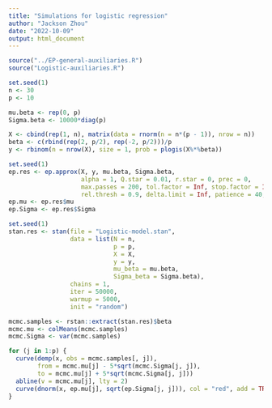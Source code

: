 ```yaml
---
title: "Simulations for logistic regression"
author: "Jackson Zhou"
date: "2022-10-09"
output: html_document
---
```


```r
source("../EP-general-auxiliaries.R")
source("Logistic-auxiliaries.R")
```

```r
set.seed(1)
n <- 30
p <- 10

mu.beta <- rep(0, p)
Sigma.beta <- 10000*diag(p)

X <- cbind(rep(1, n), matrix(data = rnorm(n = n*(p - 1)), nrow = n))
beta <- c(rbind(rep(2, p/2), rep(-2, p/2)))/p
y <- rbinom(n = nrow(X), size = 1, prob = plogis(X%*%beta))
```

```r
set.seed(1)
ep.res <- ep.approx(X, y, mu.beta, Sigma.beta, 
                    alpha = 1, Q.star = 0.01, r.star = 0, prec = 0,
                    max.passes = 200, tol.factor = Inf, stop.factor = Inf , abs.thresh = 0.01, 
                    rel.thresh = 0.9, delta.limit = Inf, patience = 40, verbose = T)
ep.mu <- ep.res$mu
ep.Sigma <- ep.res$Sigma
```

```r
set.seed(1)
stan.res <- stan(file = "Logistic-model.stan",
                 data = list(N = n,
                             p = p,
                             X = X,
                             y = y,
                             mu_beta = mu.beta,
                             Sigma_beta = Sigma.beta),
                 chains = 1,
                 iter = 50000,
                 warmup = 5000,
                 init = "random") 

mcmc.samples <- rstan::extract(stan.res)$beta
mcmc.mu <- colMeans(mcmc.samples)
mcmc.Sigma <- var(mcmc.samples)
```

```r
for (j in 1:p) {
  curve(demp(x, obs = mcmc.samples[, j]),
        from = mcmc.mu[j] - 5*sqrt(mcmc.Sigma[j, j]),
        to = mcmc.mu[j] + 5*sqrt(mcmc.Sigma[j, j]))
  abline(v = mcmc.mu[j], lty = 2)
  curve(dnorm(x, ep.mu[j], sqrt(ep.Sigma[j, j])), col = "red", add = TRUE)
}
```
